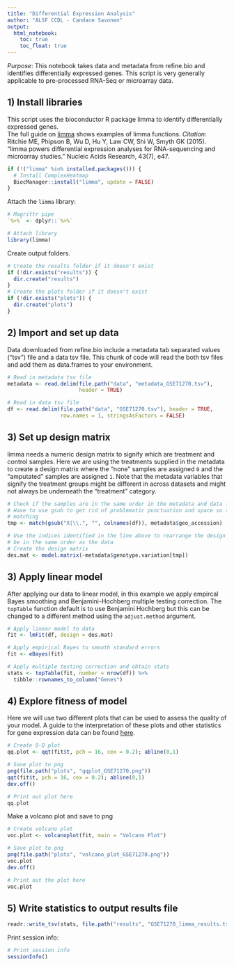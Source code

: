 ```yaml
---
title: "Differential Expression Analysis"
author: "ALSF CCDL - Candace Savonen"
output:   
  html_notebook: 
    toc: true
    toc_float: true
---
```


*Purpose*: This notebook takes data and metadata from refine.bio and identifies 
differentially expressed genes. 
This script is very generally applicable to pre-processed RNA-Seq or
microarray data.

## 1) Install libraries
This script uses the bioconductor R package limma to identify differentially 
expressed genes.  
The full guide on [limma](https://bioconductor.org/packages/release/bioc/vignettes/limma/inst/doc/usersguide.pdf) 
shows examples of limma functions. 
<i>Citation</i>: Ritchie ME, Phipson B, Wu D, Hu Y, Law CW, Shi W, Smyth GK (2015). 
“limma powers differential expression analyses for RNA-sequencing and microarray
studies.” Nucleic Acids Research, 43(7), e47. 

```r
if (!("limma" %in% installed.packages())) {
  # Install ComplexHeatmap
  BiocManager::install("limma", update = FALSE)
}
```

Attach the `limma` library:

```r
# Magrittr pipe
`%>%` <- dplyr::`%>%`

# Attach library
library(limma)
```

Create output folders.

```r
# Create the results folder if it doesn't exist
if (!dir.exists("results")) {
  dir.create("results")
}
# Create the plots folder if it doesn't exist
if (!dir.exists("plots")) {
  dir.create("plots")
}
```

## 2) Import and set up data
Data downloaded from refine.bio include a metadata tab separated values ("tsv")
file and a data tsv file. This chunk of code will read the both tsv files and 
add them as data.frames to your environment. 

```r
# Read in metadata tsv file
metadata <- read.delim(file.path("data", "metadata_GSE71270.tsv"),
                       header = TRUE)

# Read in data tsv file
df <- read.delim(file.path("data", "GSE71270.tsv"), header = TRUE,
                 row.names = 1, stringsAsFactors = FALSE)
```

## 3) Set up design matrix
limma needs a numeric design matrix to signify which are treatment and control
samples. 
Here we are using the treatments supplied in the metadata to create
a design matrix where the "none" samples are assigned `0` and the "amputated"
samples are assigned `1`.
Note that the metadata variables that signify the treatment groups might be
different in across datasets and might not always be underneath the "treatment"
category.

```r
# Check if the samples are in the same order in the metadata and data files
# Have to use gsub to get rid of problematic punctuation and space so they are 
# matching
tmp <- match(gsub("X|\\.", "", colnames(df)), metadata$geo_accession)

# Use the indices identified in the line above to rearrange the design matrix to
# be in the same order as the data
# Create the design matrix
des.mat <- model.matrix(~metadata$genotype.variation[tmp])
```

## 3) Apply linear model
After applying our data to linear model, in this example we apply empircal Bayes
smoothing and Benjamini-Hochberg multiple testing correction. 
The `topTable` function default is to use Benjamini Hochberg but this can be
changed to a different method using the `adjust.method` argument.

```r
# Apply linear model to data
fit <- lmFit(df, design = des.mat)

# Apply empirical Bayes to smooth standard errors
fit <- eBayes(fit)

# Apply multiple testing correction and obtain stats
stats <- topTable(fit, number = nrow(df)) %>% 
  tibble::rownames_to_column("Genes")
```

## 4) Explore fitness of model
Here we will use two different plots that can be used to assess the quality of
your model. A guide to the interpretation of these plots and other statistics for 
gene expression data can be found [here](http://www.nathalievialaneix.eu/doc/pdf/tutorial-rnaseq.pdf).

```r
# Create Q-Q plot
qq.plot <- qqt(fit$t, pch = 16, cex = 0.2); abline(0,1)

# Save plot to png
png(file.path("plots", "qqplot_GSE71270.png"))
qqt(fit$t, pch = 16, cex = 0.2); abline(0,1)
dev.off()

# Print out plot here
qq.plot
```

Make a volcano plot and save to png

```r
# Create volcano plot 
voc.plot <- volcanoplot(fit, main = "Volcano Plot")

# Save plot to png
png(file.path("plots", "volcano_plot_GSE71270.png"))
voc.plot
dev.off()

# Print out the plot here
voc.plot
```

## 5) Write statistics to output results file

```r
readr::write_tsv(stats, file.path("results", "GSE71270_limma_results.tsv"))
```

Print session info:

```r
# Print session info 
sessionInfo()
```
